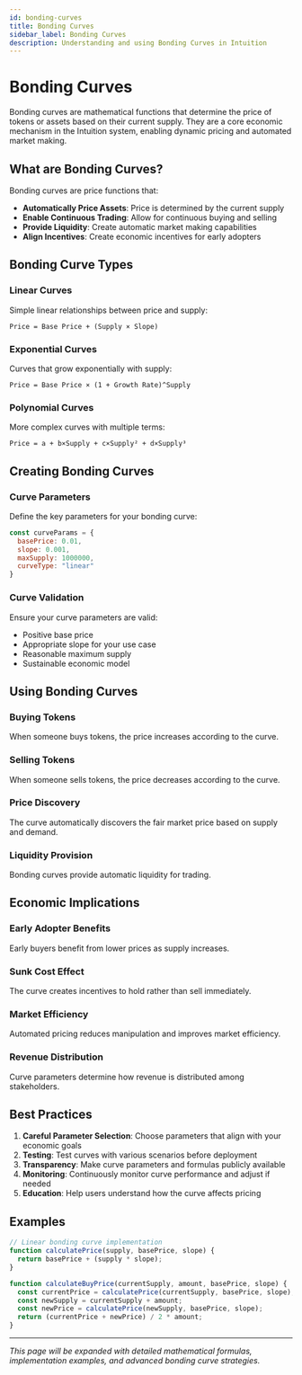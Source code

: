 ```yaml
---
id: bonding-curves
title: Bonding Curves
sidebar_label: Bonding Curves
description: Understanding and using Bonding Curves in Intuition
---
```


# Bonding Curves

Bonding curves are mathematical functions that determine the price of tokens or assets based on their current supply. They are a core economic mechanism in the Intuition system, enabling dynamic pricing and automated market making.

## What are Bonding Curves?

Bonding curves are price functions that:

- **Automatically Price Assets**: Price is determined by the current supply
- **Enable Continuous Trading**: Allow for continuous buying and selling
- **Provide Liquidity**: Create automatic market making capabilities
- **Align Incentives**: Create economic incentives for early adopters

## Bonding Curve Types

### Linear Curves
Simple linear relationships between price and supply:
```
Price = Base Price + (Supply × Slope)
```

### Exponential Curves
Curves that grow exponentially with supply:
```
Price = Base Price × (1 + Growth Rate)^Supply
```

### Polynomial Curves
More complex curves with multiple terms:
```
Price = a + b×Supply + c×Supply² + d×Supply³
```

## Creating Bonding Curves

### Curve Parameters
Define the key parameters for your bonding curve:

```javascript
const curveParams = {
  basePrice: 0.01,
  slope: 0.001,
  maxSupply: 1000000,
  curveType: "linear"
}
```

### Curve Validation
Ensure your curve parameters are valid:
- Positive base price
- Appropriate slope for your use case
- Reasonable maximum supply
- Sustainable economic model

## Using Bonding Curves

### Buying Tokens
When someone buys tokens, the price increases according to the curve.

### Selling Tokens
When someone sells tokens, the price decreases according to the curve.

### Price Discovery
The curve automatically discovers the fair market price based on supply and demand.

### Liquidity Provision
Bonding curves provide automatic liquidity for trading.

## Economic Implications

### Early Adopter Benefits
Early buyers benefit from lower prices as supply increases.

### Sunk Cost Effect
The curve creates incentives to hold rather than sell immediately.

### Market Efficiency
Automated pricing reduces manipulation and improves market efficiency.

### Revenue Distribution
Curve parameters determine how revenue is distributed among stakeholders.

## Best Practices

1. **Careful Parameter Selection**: Choose parameters that align with your economic goals
2. **Testing**: Test curves with various scenarios before deployment
3. **Transparency**: Make curve parameters and formulas publicly available
4. **Monitoring**: Continuously monitor curve performance and adjust if needed
5. **Education**: Help users understand how the curve affects pricing

## Examples

```javascript
// Linear bonding curve implementation
function calculatePrice(supply, basePrice, slope) {
  return basePrice + (supply * slope);
}

function calculateBuyPrice(currentSupply, amount, basePrice, slope) {
  const currentPrice = calculatePrice(currentSupply, basePrice, slope);
  const newSupply = currentSupply + amount;
  const newPrice = calculatePrice(newSupply, basePrice, slope);
  return (currentPrice + newPrice) / 2 * amount;
}
```

---

*This page will be expanded with detailed mathematical formulas, implementation examples, and advanced bonding curve strategies.* 